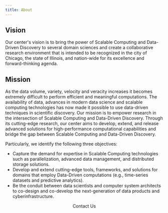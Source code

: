 ```yaml
---
title: About
---
```



## Vision

Our center's vision is to bring the power of Scalable Computing and Data-Driven Discovery to several domain sciences
and create a collaborative research environment that is intended to be recognized in the city of Chicago, the state
of Illinois, and nation-wide for its excellence and forward-thinking agenda.

## Mission

As the data volume, variety, velocity and veracity increases it becomes extremely difficult to perform efficient and
meaningful computations. The availability of data, advances in modern data science and scalable computing technologies
has now made it possible to use data-driven techniques in scientific discovery. Our mission is to empower research in
the intersection of Scalable Computing and Data-Driven Discovery. Through its cutting-edge research, our center aims to
develop, extend, and release advanced solutions for high-performance computational capabilities and bridge the gap
between Scalable Computing and Data-Driven Discovery.

Particularly, we identify the following three objectives:

- Capture the demand for expertise in Scalable Computing technologies such as parallelization, advanced data management,
  and distributed storage solutions.
- Develop and extend cutting-edge tools, frameworks, and solutions for domains that employ Data-Driven computations
  (e.g., time-series datasets and predictive analytics).
- Be the conduit between data scientists and computer system architects to co-design and co-develop the next-generation
  of data products and cyberinfrastructure.

<center>

<Link className="button button--primary button--lg" to="/contact">
  Contact Us
</Link>

</center>
